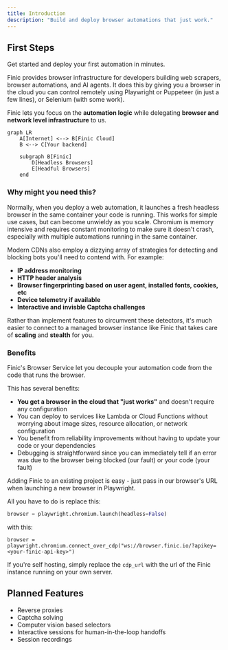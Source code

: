 ```yaml
---
title: Introduction
description: "Build and deploy browser automations that just work."
---
```

## First Steps

<CardGroup cols={2}>
  <Card
    title="Quickstart"
    icon="pen-to-square"
    href="/quickstart"
  >
    Get started and deploy your first automation in minutes.
  </Card>
</CardGroup>

Finic provides browser infrastructure for developers building web scrapers, browser automations, and AI agents. It does this by giving you a browser in the cloud you can control remotely using Playwright or Puppeteer (in just a few lines), 
or Selenium (with some work).

Finic lets you focus on the **automation logic** while delegating **browser and network level infrastructure** to us.

```mermaid
graph LR
    A[Internet] <--> B[Finic Cloud]
    B <--> C[Your backend]
    
    subgraph B[Finic]
        D[Headless Browsers]
        E[Headful Browsers]
    end
```
### Why might you need this?
Normally, when you deploy a web automation, it launches a fresh headless browser in the same container your code is running. This works for simple use cases, but can become unwieldy as you scale. 
Chromium is memory intensive and requires constant monitoring to make sure it doesn't crash, especially with multiple automations running in the same container. 

Modern CDNs also employ a dizzying array of strategies for detecting and blocking bots you'll need to contend with. For example:
- **IP address monitoring**
- **HTTP header analysis**
- **Browser fingerprinting based on user agent, installed fonts, cookies, etc**
- **Device telemetry if available**
- **Interactive and invisble Captcha challenges**

Rather than implement features to circumvent these detectors, it's much easier to connect to a managed browser instance like Finic that takes care of **scaling** and
**stealth** for you.

### Benefits
Finic's Browser Service let you decouple your automation code from the code that runs the browser.

This has several benefits:
- **You get a browser in the cloud that "just works"** and doesn't require any configuration
- You can deploy to services like Lambda or Cloud Functions without worrying about image sizes, resource allocation, or network configuration
- You benefit from reliability improvements without having to update your code or your dependencies
- Debugging is straightforward since you can immediately tell if an error was due to the browser being blocked (our fault) or your code (your fault)

Adding Finic to an existing project is easy - just pass in our browser's URL when launching a new browser in Playwright.

All you have to do is replace this:
```python
browser = playwright.chromium.launch(headless=False)
```
with this:
```
browser = playwright.chromium.connect_over_cdp("ws://browser.finic.io/?apikey=<your-finic-api-key>")
```

If you're self hosting, simply replace the `cdp_url` with the url of the Finic instance running on your own server.

##  Planned Features
- Reverse proxies
- Captcha solving
- Computer vision based selectors
- Interactive sessions for human-in-the-loop handoffs
- Session recordings